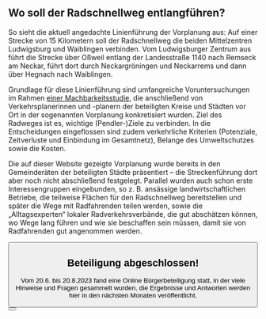 ## Wo soll der Radschnellweg entlangführen?

So sieht die aktuell angedachte Linienführung der Vorplanung aus: Auf einer Strecke von 15 Kilometern soll der Radschnellweg die beiden Mittelzentren Ludwigsburg und Waiblingen verbinden. Vom Ludwigsburger Zentrum aus führt die Strecke über Oßweil entlang der Landesstraße 1140 nach Remseck am Neckar, führt dort durch Neckargröningen und Neckarrems und dann über Hegnach nach Waiblingen.

Grundlage für diese Linienführung sind umfangreiche Voruntersuchungen im Rahmen [einer Machbarkeitsstudie](https://www.landkreis-ludwigsburg.de/de/verkehr-sicherheit-ordnung/radverkehr/radschnellwege/machbarkeitsstudie-radschnellverbindung-ludwigsburg-waiblingen/), die anschließend von Verkehrsplanerinnen und -planern der beteiligten Kreise und Städten vor Ort in der sogenannten Vorplanung konkretisiert wurden. Ziel des Radweges ist es, wichtige (Pendler-)Ziele zu verbinden. In die Entscheidungen eingeflossen sind zudem verkehrliche Kriterien (Potenziale, Zeitverluste und Einbindung im Gesamtnetz), Belange des Umweltschutzes sowie die Kosten.

<Map relationship="dummy-map-gesamt" />

Die auf dieser Website gezeigte Vorplanung wurde bereits in den Gemeinderäten der beteiligten Städte präsentiert – die Streckenführung dort aber noch nicht abschließend festgelegt. Parallel wurden auch schon erste Interessengruppen eingebunden, so z. B. ansässige landwirtschaftlichen Betriebe, die teilweise Flächen für den Radschnellweg bereitstellen und später die Wege mit Radfahrenden teilen werden, sowie die „Alltagsexperten“ lokaler Radverkehrsverbände, die gut abschätzen können, wo Wege lang führen und wie sie beschaffen sein müssen, damit sie von Radfahrenden gut angenommen werden.

<Button label="Details zur geplanten Streckenführung" href="/route" />

## Beteiligung abgeschlossen!

Vom 20.6. bis 20.8.2023 fand eine Online Bürgerbeteiligung statt, in der viele Hinweise und Fragen gesammelt wurden, die Ergebnisse und Antworten werden hier in den nächsten Monaten veröffentlicht.

<Button label="Zu den Ergebnissen" href="/beteiligung" />
